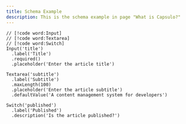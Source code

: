 ```yaml
---
title: Schema Example
description: This is the schema example in page "What is Capsulo?"
---
```


```tsx lineNumbers
// [!code word:Input]
// [!code word:Textarea]
// [!code word:Switch]
Input('title')
  .label('Title')
  .required()
  .placeholder('Enter the article title')

Textarea('subtitle')
  .label('Subtitle')
  .maxLength(100)
  .placeholder('Enter the article subtitle')
  .defaultValue('A content management system for developers')

Switch('published')
  .label('Published')
  .description('Is the article published?')
```
